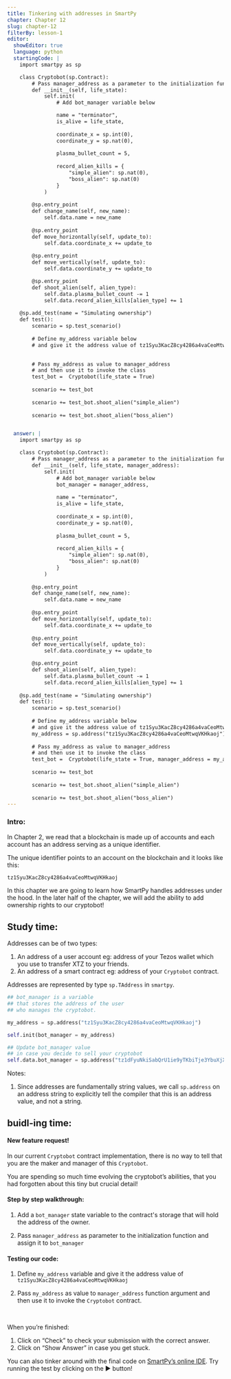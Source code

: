```yaml
---
title: Tinkering with addresses in SmartPy
chapter: Chapter 12
slug: chapter-12
filterBy: lesson-1
editor:
  showEditor: true
  language: python
  startingCode: |
    import smartpy as sp

    class Cryptobot(sp.Contract):
        # Pass manager_address as a parameter to the initialization function
        def __init__(self, life_state):
            self.init(
                # Add bot_manager variable below

                name = "terminator",
                is_alive = life_state,
                
                coordinate_x = sp.int(0), 
                coordinate_y = sp.nat(0), 
                
                plasma_bullet_count = 5,
                
                record_alien_kills = {
                    "simple_alien": sp.nat(0),
                    "boss_alien": sp.nat(0)
                }
            )
            
        @sp.entry_point
        def change_name(self, new_name):
            self.data.name = new_name
                 
        @sp.entry_point
        def move_horizontally(self, update_to):
            self.data.coordinate_x += update_to
        
        @sp.entry_point
        def move_vertically(self, update_to):
            self.data.coordinate_y += update_to

        @sp.entry_point
        def shoot_alien(self, alien_type): 
            self.data.plasma_bullet_count -= 1
            self.data.record_alien_kills[alien_type] += 1
         
    @sp.add_test(name = "Simulating ownership")
    def test():
        scenario = sp.test_scenario()
       
        # Define my_address variable below
        # and give it the address value of tz1Syu3KacZ8cy4286a4vaCeoMtwqVKHkaoj

        
        # Pass my_address as value to manager_address
        # and then use it to invoke the class
        test_bot =  Cryptobot(life_state = True)
       
        scenario += test_bot
              
        scenario += test_bot.shoot_alien("simple_alien")
       
        scenario += test_bot.shoot_alien("boss_alien")


  answer: |  
    import smartpy as sp

    class Cryptobot(sp.Contract):
        # Pass manager_address as a parameter to the initialization function
        def __init__(self, life_state, manager_address):
            self.init(
                # Add bot_manager variable below
                bot_manager = manager_address,
                
                name = "terminator",
                is_alive = life_state,
                
                coordinate_x = sp.int(0), 
                coordinate_y = sp.nat(0), 
                
                plasma_bullet_count = 5,
                
                record_alien_kills = {
                    "simple_alien": sp.nat(0),
                    "boss_alien": sp.nat(0)
                }
            )
            
        @sp.entry_point
        def change_name(self, new_name):
            self.data.name = new_name
                   
        @sp.entry_point
        def move_horizontally(self, update_to):
            self.data.coordinate_x += update_to
        
        @sp.entry_point
        def move_vertically(self, update_to):
            self.data.coordinate_y += update_to

        @sp.entry_point
        def shoot_alien(self, alien_type): 
            self.data.plasma_bullet_count -= 1
            self.data.record_alien_kills[alien_type] += 1
        
    @sp.add_test(name = "Simulating ownership")
    def test():
        scenario = sp.test_scenario()
       
        # Define my_address variable below
        # and give it the address value of tz1Syu3KacZ8cy4286a4vaCeoMtwqVKHkaoj
        my_address = sp.address("tz1Syu3KacZ8cy4286a4vaCeoMtwqVKHkaoj")
        
        # Pass my_address as value to manager_address
        # and then use it to invoke the class
        test_bot =  Cryptobot(life_state = True, manager_address = my_address)
       
        scenario += test_bot
              
        scenario += test_bot.shoot_alien("simple_alien")
       
        scenario += test_bot.shoot_alien("boss_alien")
---
```


### Intro:

In Chapter 2,  we read that a blockchain is made up of accounts and each account has an address serving as a unique identifier. 

The unique identifier points to an account on the blockchain and it looks like this: 

```css
tz1Syu3KacZ8cy4286a4vaCeoMtwqVKHkaoj
```

In this chapter we are going to learn how SmartPy handles addresses under the hood. In the later half of the chapter, we will add the ability to add ownership rights to our cryptobot! 

## Study time: 

Addresses can be of two types: 

1. An address of a user account eg: address of your Tezos wallet which you use to transfer XTZ to your friends. 
2. An address of a smart contract eg: address of your `Cryptobot` contract. 


Addresses are represented by type `sp.TAddress` in `smartpy`. 

```python
## bot_manager is a variable 
## that stores the address of the user 
## who manages the cryptobot. 

my_address = sp.address("tz1Syu3KacZ8cy4286a4vaCeoMtwqVKHkaoj")

self.init(bot_manager = my_address)

## Update bot_manager value 
## in case you decide to sell your cryptobot
self.data.bot_manager = sp.address("tz1dFyuNkiSabQrU1ie9yTKbiTje3YbuXjX1")

```


Notes: 

1. Since addresses are fundamentally string values, we call `sp.address` on an address string to explicitly tell the compiler that this is an address value, and not a string. 



## buidl-ing time:

#### New feature request!

In our current  `Cryptobot` contract implementation, there is no way to tell that you are the maker and manager of this `Cryptobot`. 

You are spending so much time evolving the cryptobot’s abilities, that you had forgotten about this tiny but crucial detail! 


#### Step by step walkthrough: 
 
1. Add a `bot_manager` state variable to the contract's storage that will hold the address of the owner. 

2. Pass `manager_address` as parameter to the initialization function and assign it to `bot_manager`
 


#### Testing our code: 

1. Define `my_address` variable and give it the address value of `tz1Syu3KacZ8cy4286a4vaCeoMtwqVKHkaoj`

2. Pass `my_address` as value to `manager_address` function argument and then use it to invoke the `Cryptobot` contract. 


<br />

When you’re finished:

1. Click on “Check” to check your submission with the correct answer.
2. Click on “Show Answer” in case you get stuck.


You can also tinker around with the final code on [SmartPy’s online IDE](https://smartpy.io/demo/index.html?code=eJydVN9r2zAQfvdfIdwXh2Vh3bpRCoWN7mFQBoOOPWwMcbEviVZZ8qRzMnfsf@9JdmI7SUOZnyT5u_vu56fKyjoSvgRHVSPAC18lSa7Be3Hjmors3FLmq9mNNeQgp8lVIvg7E18CpAQDS3QSisIh39keRAUOSiR0gqygFQplFCnQ6gFIWSMWtcnDIToqcCGkDAgpM496MRVaLVB6AsLpPkHHHr6AnQW7bPfUBvahKAQHLTtTsQanYK5RzFHbzQg8hF3vc01H0NHFcH5skHKOpTJA1qVjtPKS810H0CCbpx3m1roieEL5h2243spQ9moyfRLWtDA@H8JGl4p7WYKc11ojydzWhtj07YlgHOZMExJAI@@V1p4N_o4g4Uu9KiuNLS69GkRzCJ1b7w@BI9y_3a1_j4f3jEcevkZWlquym5p8BWaJMvSiGxyDm3jdn5ICCGZdz7aY_RhPUpV2jXJlnXrgLQCtm46wrorQC7JHGUdNfXHdo5PnEa7Rkcr_h64Z052k8ivLWxB709G0jaem4kKKI0THJurltTg_Aj0cpR@9958hytYqCdHx3klCT9l2ve5UWWvWDLMUdmPQ@ZWq0kkSoo64rgw@R8M7btuNCH_k9imLs9Qp1kdcKIOibHZydUQazgSYQizD7iqK6tWDdY3CMvfD@V1Tv7mF_Ptl3ly8vnwHF2u4QfuZNr@_3X66B_sr@howxdC6S5Y@x0M66cdkq7bNUGjbeFhi93RrkAaHb0Tt21Qs6_Da3mNMKip8RMZ6sRByiAPF71WL37@6@lCKg2Du4unLvGsG93brerBrT2JmwzkcS8tp52PDgdBMkkdNuBKM). Try running the test by clicking on the ▶️ button!
    

